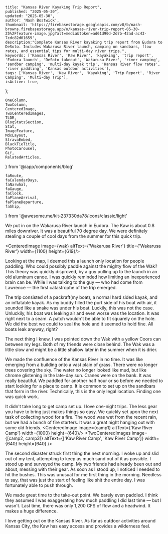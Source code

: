 
    title: "Kansas River Kayaking Trip Report",
    published: "2025-05-30",
    updated: "2025-05-30",
    author: 'Nash Bostwick',
    thumbnail: 'https://firebasestorage.googleapis.com/v0/b/nash-browns.firebasestorage.app/o/kansas-river-trip-report-05-30-25%2Ffeature-image.jpg?alt=media&token=ad61d90d-2d7b-42ad-ac43-7cdc82d01659',
    description:"Complete Kansas River kayaking trip report from Eudora to DeSoto. Includes Wakarusa River launch, camping on sandbars, flow rates, and essential tips for multi-day river trips.",
    keywords: ['Kansas River', 'Kaw River', 'kayaking', 'trip report', 'Eudora launch', 'DeSoto takeout', 'Wakarusa River', 'river camping', 'sandbar camping', 'multi-day kayak trip', 'Kansas River flow rates', 'river paddling', 'Kansas outdoor activities'],
    tags: ['Kansas River', 'Kaw River', 'Kayaking', 'Trip Report', 'River Camping', 'Multi-day Trip'],
    isActive: true,
};



    OneColumn,
    TwoColumn,
    CenteredImage, 
    TwoCenteredImages, 
    TLDR,
    BlogStatsSection,
    Stat,
    ImageFeature,
    MdxLayout,
    StravaEmbed,
    BlackTieTitle,
    PhotoCarousel,
    Gif,
    RelatedArticles,
} from '@/app/components/blog'

    faRoute,
    faCalendarDays,
    faNarwhal,
    faGauge,
    faClock,
    faPlaneArrival,
    faPlaneDeparture,
    faShip,
} from '@awesome.me/kit-237330da78/icons/classic/light'



<ImageFeature
title='Kansas River Trip Report'
image={featureImage}
/>

<BlogStatsSection>
    <Stat title={'Distance'} stat={'11 Mi'} icon={faRoute}/>
    <Stat title={'Days'} stat={'2'} icon={faCalendarDays}/>
    <Stat title={'Speed(CFS)'} stat={'3900'} icon={faGauge}/>
    <Stat title={'Paddle Time'} stat={'4:20:16'} icon={faClock}/>
    <Stat title={'Difficulty'} stat={'Easy'} icon={faShip}/>
    <Stat title={'Put In'} stat={'Eudora'} icon={faPlaneArrival}/>
    <Stat title={'Take Out'} stat={'Desoto'} icon={faPlaneDeparture}/>
    <Stat title={'Fish Caught'} stat={'0'} icon={faNarwhal}/>
</BlogStatsSection>


<MdxLayout>

<TLDR
text="It was great to get out on the Kansas River with a couple of old friends from high school. We set out after work on Friday and were done with the trip Saturday afternoon. We have had a wet start to the summer. Plenty of flowing water made the trip easy and fun!"
/>

We put in on the Wakarusa River launch in Eudora. The Kaw is about 0.8 miles downriver. It was a beautiful 70 degree day. We were definitely stealing a couple of cool days from the summer for this quick trip.

<CenteredImage image={wak} altText={'Wakarusa River'} title={'Wakarusa River'} width={1100} height={619}/>

Looking at the map, I deemed this a launch only location for people paddling. Who could possibly paddle against the mighty flow of the Wak? This theory was quickly disproved, by a guy pulling up to the launch in an old aluminum canoe. I was quickly reminded how limiting an inexperienced brain can be. While I was talking to the guy — who had come from Lawrence — the first catastrophe of the trip emerged.

<TwoColumn>
<div className={'w-full sm:w-1/2'}>
The trip consisted of a packraft(my boat), a normal hard sided kayak, and an inflatable kayak. As my buddy filled the port side of his boat with air, it sounded like a snake was under his boat. Luckily, this was not the case. Unluckily, his boat was leaking air and even worse was the location. It was right next to a seam. A patch wouldn't be able to fit squarely on the hole. We did the best we could to seal the hole and it seemed to hold fine. All boats leak anyway, right?
<CenteredImage image={leakyBoat} altText={'West Bottoms Levee'} title={'West Bottoms Levee'} width={400} height={640}/>

The next thing I knew, I was pointed down the Wak with a yellow Coors can between my legs. Both of my friends were close behind. The Wak was a little slow and might be a little shallow later in the summer when it is drier.

We made the confluence of the Kansas River in no time. It was like emerging from a building onto a vast plain of grass. There were no longer trees covering the sky. The water no longer looked like mud, but like chrome glistening in the late-day sun. Cranes were on the bank. It was really beautiful. We paddled for another half hour or so before we needed to start looking for a place to camp. It is common to set up on the sandbars that form in the river. Technically, this is the only legal location. Finding one was quick work.
</div>

<div className={'w-full sm:w-1/2'}>
    <Gif video={vid} width={500}/>
</div>
</TwoColumn>


It didn't take long to get camp set up. I love one-night trips. The less gear you have to bring just makes things so easy. We quickly set upon the next task of collecting wood for a fire. The wood was wet from the recent rain, but we had a bunch of fire starters. It was a great night hanging out with some old friends.
<CenteredImage image={camp1} altText={'Kaw River Camp'} width={1000} height={640}/>
<TwoCenteredImages image={[camp2, camp3]} altText={['Kaw River Camp', 'Kaw River Camp']} width={640} height={640} />

The second disaster struck first thing the next morning. I woke up and slid out of my tent, attempting to keep as much sand out of it as possible. I stood up and surveyed the camp. My two friends had already been out and about, messing with their gear. As soon as I stood up, I noticed I needed to hit the bushes. This was unusual for me first thing in the morning. Needless to say, that was just the start of feeling like shit the entire day. I was fortunately able to push through.

We made great time to the take-out point. We barely even paddled. I think they assumed I was exaggerating how much paddling I did last time — but I wasn't. Last time, there was only 1,200 CFS of flow and a headwind. It makes a huge difference.

<TwoColumn>
    <StravaEmbed
        dataEmbedId={14646628428}
    />
    <StravaEmbed
        dataEmbedId={14655171994}
    />
</TwoColumn>

I love getting out on the Kansas River. As far as outdoor activities around Kansas City, the Kaw has easy access and provides a wilderness feel.


<RelatedArticles 
    articleOne={relatedArticleOne}
    articleTwo={relatedArticleTwo}
    articleThree={relatedArticleThree}
/>

</MdxLayout>
<br/>
